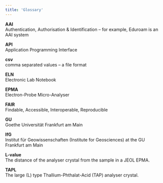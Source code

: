 ```yaml
---
title: 'Glossary'
---
```


**AAI**  
Authentication, Authorisation & Identification – for example, Eduroam is an AAI system

**API**  
Application Programming Interface

**csv**  
comma separated values – a file format

**ELN**  
Electronic Lab Notebook

**EPMA**  
Electron-Probe Micro-Analyser

**FAIR**  
Findable, Accessible, Interoperable, Reproducible

**GU**\
Goethe Universität Frankfurt am Main

**IfG**\
Institut für Geowissenschaften (Institute for Geosciences) at the GU Frankfurt am Main

**L-value**\
The distance of the analyser crystal from the sample in a JEOL EPMA.

**TAPL**\
The large (L) type Thallium-Phthalat-Acid (TAP) analyser crystal.